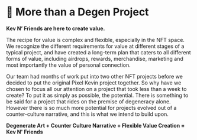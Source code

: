 
# 🔎 More than a Degen Project

**Kev N’ Friends are here to create value.**

The recipe for value is complex and flexible, especially in the NFT space. We recognize the different requirements for value at different stages of a typical project, and have created a long-term plan that caters to all different forms of value, including airdrops, rewards, merchandise, marketing and most importantly the value of personal connection. 

Our team had months of work put into two other NFT projects before we decided to put the original Pixel Kevin project together. So why have we chosen to focus all our attention on a project that took less than a week to create? To put it as simply as possible, the potential. There is something to be said for a project that rides on the premise of degeneracy alone. However there is so much more potential for projects evolved out of a counter-culture narrative, and this is what we intend to build upon. 

**Degenerate Art + Counter Culture Narrative + Flexible Value Creation = Kev N' Friends**

